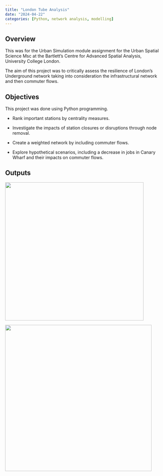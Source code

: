 ```yaml
---
title: "London Tube Analysis"
date: "2024-04-22"
categories: [Python, network analysis, modelling]
---
```


## Overview

This was for the Urban Simulation module assignment for the Urban Spatial Science Msc at the Bartlett's Centre for Advanced Spatial Analysis, University College London.

The aim of this project was to critically assess the resilience of London's Underground network taking into consideration the infrastructural network and then commuter flows.

## Objectives

This project was done using Python programming.

-   Rank important stations by centrality measures.

-   Investigate the impacts of station closures or disruptions through node removal.

-   Create a weighted network by including commuter flows.

-   Explore hypothetical scenarios, including a decrease in jobs in Canary Wharf and their impacts on commuter flows.

## Outputs

![](images/Screenshot%202024-04-29%20123027.png){fig-align="center" width="448"}

![](images/Screenshot%202024-04-29%20123200.png){fig-align="center" width="474"}
